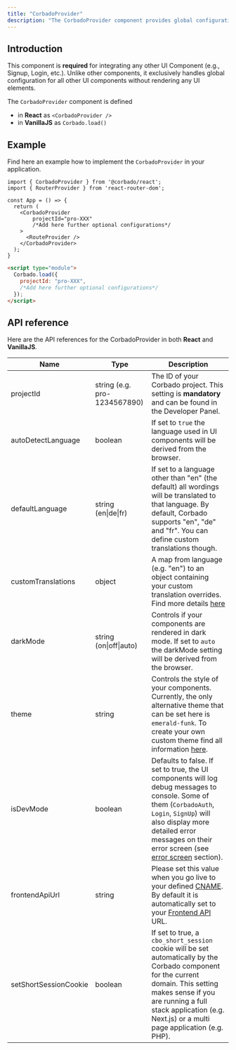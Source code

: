 ```yaml
---
title: "CorbadoProvider"
description: "The CorbadoProvider component provides global configuration for all your Corbado UI Components."
---
```


## Introduction

This component is **required** for integrating any other UI Component (e.g., Signup, Login, etc.). Unlike other components, it exclusively handles global configuration for all other UI components without rendering any UI elements.

The `CorbadoProvider` component is defined
- in **React** as `<CorbadoProvider />` 
- in **VanillaJS** as `Corbado.load()`

## Example

Find here an example how to implement the `CorbadoProvider` in your application.

<CodeGroup>

```tsx React
import { CorbadoProvider } from '@corbado/react';
import { RouterProvider } from 'react-router-dom';

const App = () => {
  return (
    <CorbadoProvider
        projectId="pro-XXX"
        /*Add here further optional configurations*/
    >
      <RouteProvider />
    </CorbadoProvider>
  );
}
```

```html VanillaJS
<script type="module">
  Corbado.load({
    projectId: "pro-XXX",
    /*Add here further optional configurations*/
  });
</script>
```

</CodeGroup>



## API reference
Here are the API references for the CorbadoProvider in both **React** and **VanillaJS**.



| Name                  | Type              | Description                                                                                                                                                                                                                                           |
| --------------------- | ---------------------------- | ----------------------------------------------------------------------------------------------------------------------------------------------------------------------------------------------------------------------------------------------------- |
| projectId             | string (e.g. pro-1234567890) | The ID of your Corbado project. This setting is **mandatory** and can be found in the Developer Panel.                                                                                                                                                |
| autoDetectLanguage    | boolean                      | If set to `true` the language used in UI components will be derived from the browser.                                                                                                                                                                 |
| defaultLanguage       | string (en\|de\|fr)          | If set to a language other than "en" (the default) all wordings will be translated to that language. By default, Corbado supports "en", "de" and "fr". You can define custom translations though.                                                |
| customTranslations    | object                       | A map from language (e.g. "en") to an object containing your custom translation overrides. Find more details [here](/frontend-integration/ui-components/customization#1-custom-translations)                                                                                                                                                            |
| darkMode              | string (on\|off\|auto)       | Controls if your components are rendered in dark mode. If set to `auto` the darkMode setting will be derived from the browser.                                                                                                                        |
| theme                 | string                       | Controls the style of your components. Currently, the only alternative theme that can be set here is `emerald-funk`. To create your own custom theme find all information [here](/frontend-integration/ui-components/customization#2-custom-themes).                                                            |
| isDevMode             | boolean                      | Defaults to false. If set to true, the UI components will log debug messages to console. Some of them (`CorbadoAuth`, `Login`, `SignUp`) will also display more detailed error messages on their error screen (see [error screen](/frontend-integration/ui-components/customization#3-error-screen) section). |
| frontendApiUrl        | string                       | Please set this value when you go live to your defined [CNAME](/helpful-guides/url-overview#5-cname). By default it is automatically set to your [Frontend API](/overview/corbado-api-structure/frontend-api) URL.                         |
| setShortSessionCookie | boolean                      | If set to true, a `cbo_short_session` cookie will be set automatically by the Corbado component for the current domain. This setting makes sense if you are running a full stack application (e.g. Next.js) or a multi page application (e.g. PHP).              |

